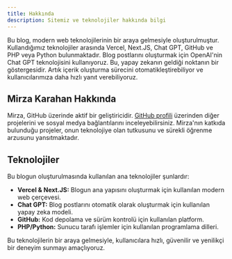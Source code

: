 ```yaml
---
title: Hakkında
description: Sitemiz ve teknolojiler hakkında bilgi
---
```


Bu blog, modern web teknolojilerinin bir araya gelmesiyle oluşturulmuştur. Kullandığımız teknolojiler arasında Vercel, Next.JS, Chat GPT, GitHub ve PHP veya Python bulunmaktadır. Blog postlarını oluşturmak için OpenAI'nin Chat GPT teknolojisini kullanıyoruz. Bu, yapay zekanın geldiği noktanın bir göstergesidir. Artık içerik oluşturma sürecini otomatikleştirebiliyor ve kullanıcılarımıza daha hızlı yanıt verebiliyoruz.

## Mirza Karahan Hakkında

Mirza, GitHub üzerinde aktif bir geliştiricidir. [GitHub profili](https://github.com/mirzaKarahan) üzerinden diğer projelerini ve sosyal medya bağlantılarını inceleyebilirsiniz. Mirza'nın katkıda bulunduğu projeler, onun teknolojiye olan tutkusunu ve sürekli öğrenme arzusunu yansıtmaktadır.

## Teknolojiler

Bu blogun oluşturulmasında kullanılan ana teknolojiler şunlardır:

- **Vercel & Next.JS:** Blogun ana yapısını oluşturmak için kullanılan modern web çerçevesi.
- **Chat GPT:** Blog postlarını otomatik olarak oluşturmak için kullanılan yapay zeka modeli.
- **GitHub:** Kod depolama ve sürüm kontrolü için kullanılan platform.
- **PHP/Python:** Sunucu tarafı işlemler için kullanılan programlama dilleri.

Bu teknolojilerin bir araya gelmesiyle, kullanıcılara hızlı, güvenilir ve yenilikçi bir deneyim sunmayı amaçlıyoruz.

